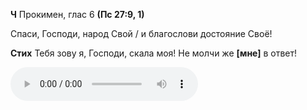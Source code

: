 **Ч** Прокимен, глас 6 **(Пс 27:9, 1)**

Спаси, Господи, народ Свой / и благослови достояние Своё!

**Стих** Тебя зову я, Господи, скала моя! Не молчи же **[**мне**]** в ответ!

<audio controls>
    <source
        src="https://psmb-neos-resources.hb.bizmrg.com/target/psmb/d1370ebbb683830ec4105b9e5206c3a1783862f3/%D0%93%D0%BB%D0%B0%D1%81%206.mp3"
        type="audio/mpeg"
    />
</audio>
